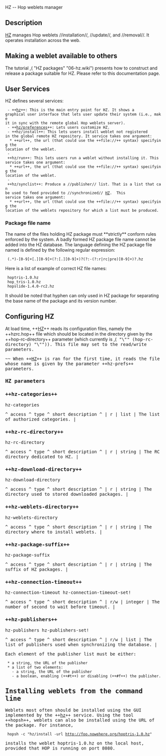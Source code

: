 <doc> HZ -- Hop weblets manager

== Description ==

[[hz|HZ]] manages Hop weblets //installation//, //update//, and //removal//. 
It operates installation across the web.

== Making a weblet available to others ==

The tutorial ,(<TUTORIALREF> "HZ packages" "06-hz.wiki")
presents how to construct and release a package suitable for HZ.
Please refer to this documentation page.

== User Services ==

HZ defines several services:

  - ++[[hz]]++: This is the main entry point for HZ. It shows a
 graphical user interface that lets user update their system (i.e., make
 it in sync with the remote global Hop weblets server).
  - ++[[hz/preferences]]++: Lets users customize HZ.
  - ++hz/install++: This lets users install weblet not registered
 in the global remote HZ repository. It service takes one argument:
   * ++url++, the url (that could use the ++file://++ syntax) specifying the
 location of the weblet. 
  - ++hz/run++: This lets users run a weblet without installing it. This 
 service takes one argument:
   * ++url++, the url (that could use the ++file://++ syntax) specifying the
 location of the weblet. 
  - ++hz/synclist++: Produce a //publisher// list. That is a list that can
 be used to feed provided to //synchronized// [[hz|HZ]].  This 
 service takes one argument:
   * ++url++, the url (that could use the ++file://++ syntax) specifying the
 location of the weblets repository for which a list must be produced. 


=== Package file name ===

The name of the files holding HZ package must **strictly** conform
rules enforced by the system. A badly formed HZ package file name cannot
be added into the HZ database. The language defining the HZ package file
named is defined by the following regular expression:

  (.*)-[0-9]+[.][0-9]+(?:[.][0-9]+)?(?:-(?:r|rc|pre)[0-9]+)?.hz


Here is a list of example of correct HZ file names:

  hoptris-1.0.hz
  hop_tris-1.0.hz
  hopslide-1.4.0-rc2.hz


It should be noted that hyphen can only used in HZ package for separating
the base name of the package and its version number.

== Configuring HZ ==

At load time, ++[[hz|HZ]]++ reads its configuration files, namely the
++hzrc.hop++ file which should be located in the directory given by
the ++hop-rc-directory++ parameter 
(which currently is ,(<TT> "\"" (hop-rc-directory) "\"")). This file may
set to the read/write parameters.

~~ When ++[[hz|HZ]]++ is ran for the first time, it reads the file
whose name is given by the parameter ++hz-prefs++ parameters. 

=== HZ parameters ===

=== ++hz-categories++ ===
<parameter> hz-categories

<arguments>
^  access  ^   type    ^  short description  ^
|   r      |  list     | The list of authorized categories.  |
</arguments>
</parameter>

=== ++hz-rc-directory++ ===
<parameter> hz-rc-directory

<arguments>
^  access  ^   type      ^  short description  ^
|   r      |  string     | The RC directory dedicated to HZ.  |
</arguments>
</parameter>

=== ++hz-download-directory++ ===
<parameter> hz-download-directory

<arguments>
^  access  ^   type     ^  short description   ^
|   r      |  string    | The directory used to stored downloaded packages.  |
</arguments>
</parameter>

=== ++hz-weblets-directory++ ===
<parameter> hz-weblets-directory

<arguments>
^  access  ^   type     ^  short description   ^
|   r      |  string    | The directory where to install weblets.  |
</arguments>
</parameter>

=== ++hz-package-suffix++ ===
<parameter> hz-package-suffix

<arguments>
^  access  ^   type     ^  short description   ^
|   r      |  string    | The suffix of HZ packages.  |
</arguments>
</parameter>

=== ++hz-connection-timeout++ ===
<parameter> hz-connection-timeout
<parameter> hz-connection-timeout-set!

<arguments>
^  access  ^   type  ^  short description   ^
|   r/w    |  integer  | The number of second to wait before timeout.  |
</arguments>
</parameter>
</parameter>

=== ++hz-publishers++ ===
<parameter> hz-publishers
<parameter> hz-publishers-set!

<arguments>
^  access  ^   type  ^  short description   ^
|   r/w    |  list  | The list of publishers used when synchronizing the database.  |
</arguments>

Each element of the publisher list must be either:

  * a string, the URL of the publisher
  * a list of two elements:
    - a string, the URL of the publisher
    - a boolean, enabling (++#t++) or disabling (++#f++) the publisher.


</parameter>
</parameter>

== Installing weblets from the command line ==

Weblets most often should be installed using the GUI implemented by the
++[[hz]]++ service. Using the tool ++hopsh++, weblets can also be installed
using the URL of the package. For instance, 

  hopsh -c "hz/install -url http://foo.nowehere.org/hoptris-1.0.hz"


installs the weblet hoptris-1.0.hz on the local host, provided that HOP 
is running on port 8080.


</doc>

